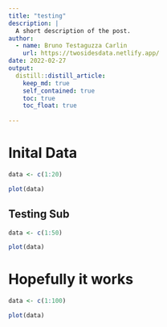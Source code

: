 ```yaml
---
title: "testing"
description: |
  A short description of the post.
author:
  - name: Bruno Testaguzza Carlin
    url: https://twosidesdata.netlify.app/
date: 2022-02-27
output:
  distill::distill_article:
    keep_md: true
    self_contained: true
    toc: true
    toc_float: true
    
---
```



# Inital Data



```r
data <- c(1:20)
```

```r
plot(data)
```


## Testing Sub


```r
data <- c(1:50)
```

```r
plot(data)
```


# Hopefully it works


```r
data <- c(1:100)
```

```r
plot(data)
```

